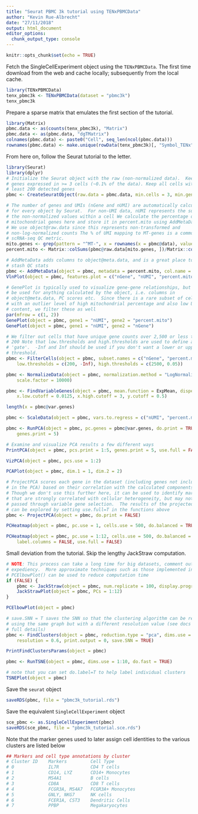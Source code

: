 ```yaml
---
title: "Seurat PBMC 3k tutorial using TENxPBMCData"
author: "Kevin Rue-Albrecht"
date: "27/11/2018"
output: html_document
editor_options: 
  chunk_output_type: console
---
```


```r
knitr::opts_chunk$set(echo = TRUE)
```

Fetch the SingleCellExperiment object using the `TENxPBMCData`.
The first time download from the web and cache locally; subsequently from the local cache.

```r
library(TENxPBMCData)
tenx_pbmc3k <- TENxPBMCData(dataset = "pbmc3k")
tenx_pbmc3k
```

Prepare a sparse matrix that emulates the first section of the tutorial.

```r
library(Matrix)
pbmc.data <- as(counts(tenx_pbmc3k), "Matrix")
pbmc.data <- as(pbmc.data, "dgTMatrix")
colnames(pbmc.data) <- paste0("Cell", seq_len(ncol(pbmc.data)))
rownames(pbmc.data) <- make.unique(rowData(tenx_pbmc3k)[, "Symbol_TENx", drop=TRUE])
```

From here on, follow the Seurat tutorial to the letter.

```r
library(Seurat)
library(dplyr)
# Initialize the Seurat object with the raw (non-normalized data).  Keep all
# genes expressed in >= 3 cells (~0.1% of the data). Keep all cells with at
# least 200 detected genes
pbmc <- CreateSeuratObject(raw.data = pbmc.data, min.cells = 3, min.genes = 200, project = "10X_PBMC")
```

```r
# The number of genes and UMIs (nGene and nUMI) are automatically calculated
# for every object by Seurat.  For non-UMI data, nUMI represents the sum of
# the non-normalized values within a cell We calculate the percentage of
# mitochondrial genes here and store it in percent.mito using AddMetaData.
# We use object@raw.data since this represents non-transformed and
# non-log-normalized counts The % of UMI mapping to MT-genes is a common
# scRNA-seq QC metric.
mito.genes <- grep(pattern = "^MT-", x = rownames(x = pbmc@data), value = TRUE)
percent.mito <- Matrix::colSums(pbmc@raw.data[mito.genes, ])/Matrix::colSums(pbmc@raw.data)

# AddMetaData adds columns to object@meta.data, and is a great place to
# stash QC stats
pbmc <- AddMetaData(object = pbmc, metadata = percent.mito, col.name = "percent.mito")
VlnPlot(object = pbmc, features.plot = c("nGene", "nUMI", "percent.mito"), nCol = 3)
```

```r
# GenePlot is typically used to visualize gene-gene relationships, but can
# be used for anything calculated by the object, i.e. columns in
# object@meta.data, PC scores etc.  Since there is a rare subset of cells
# with an outlier level of high mitochondrial percentage and also low UMI
# content, we filter these as well
par(mfrow = c(1, 2))
GenePlot(object = pbmc, gene1 = "nUMI", gene2 = "percent.mito")
GenePlot(object = pbmc, gene1 = "nUMI", gene2 = "nGene")
```

```r
# We filter out cells that have unique gene counts over 2,500 or less than
# 200 Note that low.thresholds and high.thresholds are used to define a
# 'gate'.  -Inf and Inf should be used if you don't want a lower or upper
# threshold.
pbmc <- FilterCells(object = pbmc, subset.names = c("nGene", "percent.mito"), 
    low.thresholds = c(200, -Inf), high.thresholds = c(2500, 0.05))
```

```r
pbmc <- NormalizeData(object = pbmc, normalization.method = "LogNormalize", 
    scale.factor = 10000)
```

```r
pbmc <- FindVariableGenes(object = pbmc, mean.function = ExpMean, dispersion.function = LogVMR, 
    x.low.cutoff = 0.0125, x.high.cutoff = 3, y.cutoff = 0.5)
```

```r
length(x = pbmc@var.genes)
```

```r
pbmc <- ScaleData(object = pbmc, vars.to.regress = c("nUMI", "percent.mito"))
```

```r
pbmc <- RunPCA(object = pbmc, pc.genes = pbmc@var.genes, do.print = TRUE, pcs.print = 1:5, 
    genes.print = 5)
```

```r
# Examine and visualize PCA results a few different ways
PrintPCA(object = pbmc, pcs.print = 1:5, genes.print = 5, use.full = FALSE)
```

```r
VizPCA(object = pbmc, pcs.use = 1:2)
```

```r
PCAPlot(object = pbmc, dim.1 = 1, dim.2 = 2)
```

```r
# ProjectPCA scores each gene in the dataset (including genes not included
# in the PCA) based on their correlation with the calculated components.
# Though we don't use this further here, it can be used to identify markers
# that are strongly correlated with cellular heterogeneity, but may not have
# passed through variable gene selection.  The results of the projected PCA
# can be explored by setting use.full=T in the functions above
pbmc <- ProjectPCA(object = pbmc, do.print = FALSE)
```

```r
PCHeatmap(object = pbmc, pc.use = 1, cells.use = 500, do.balanced = TRUE, label.columns = FALSE)
```

```r
PCHeatmap(object = pbmc, pc.use = 1:12, cells.use = 500, do.balanced = TRUE, 
    label.columns = FALSE, use.full = FALSE)
```

Small deviation from the tutorial. Skip the lengthy JackStraw computation.

```r
# NOTE: This process can take a long time for big datasets, comment out for
# expediency.  More approximate techniques such as those implemented in
# PCElbowPlot() can be used to reduce computation time
if (FALSE) {
    pbmc <- JackStraw(object = pbmc, num.replicate = 100, display.progress = FALSE)
    JackStrawPlot(object = pbmc, PCs = 1:12)
}
```

```r
PCElbowPlot(object = pbmc)
```

```r
# save.SNN = T saves the SNN so that the clustering algorithm can be rerun
# using the same graph but with a different resolution value (see docs for
# full details)
pbmc <- FindClusters(object = pbmc, reduction.type = "pca", dims.use = 1:10, 
    resolution = 0.6, print.output = 0, save.SNN = TRUE)
```

```r
PrintFindClustersParams(object = pbmc)
```

```r
pbmc <- RunTSNE(object = pbmc, dims.use = 1:10, do.fast = TRUE)
```

```r
# note that you can set do.label=T to help label individual clusters
TSNEPlot(object = pbmc)
```

Save the `seurat` object

```r
saveRDS(pbmc, file = "pbmc3k_tutorial.rds")
```

Save the equivalent `SingleCellExperiment` object

```r
sce_pbmc <- as.SingleCellExperiment(pbmc)
saveRDS(sce_pbmc, file = "pbmc3k_tutorial.sce.rds")
```

Note that the marker genes used to later assign cell identities to the various clusters are listed below

```r
## Markers and cell type annotations by cluster
# Cluster ID	Markers	        Cell Type
# 0             IL7R	        CD4 T cells
# 1             CD14, LYZ	    CD14+ Monocytes
# 2	            MS4A1           B cells
# 3	            CD8A	        CD8 T cells
# 4	            FCGR3A, MS4A7	FCGR3A+ Monocytes
# 5	            GNLY, NKG7	    NK cells
# 6	            FCER1A, CST3	Dendritic Cells
# 7	            PPBP	        Megakaryocytes
```
